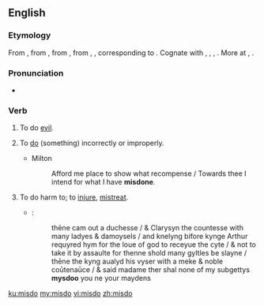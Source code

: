 ==English==
===Etymology===
From {{etyl|enm|en}} {{term|misdon|lang=enm}}, from {{etyl|ang|en}} {{m|ang|misdōn||to do evil, transgress, do amiss, err}}, from {{etyl|gem-pro|en}} {{m|gem-pro|*missadōną||to do wrongly}}, from {{m|gem-pro|*missa-||mis-}}, {{m|gem-pro|*dōną||to do}}, corresponding to {{prefix|mis|do|lang=en}}. Cognate with {{etyl|ofs|-}} {{term|misdūa||to misdo|lang=ofs}}, {{etyl|nl|-}} {{term|misdoen||to offend, do wrongly|lang=nl}}, {{etyl|gml|-}} {{m|gml|misdōn||to misdo}}, {{etyl|gmh|-}} {{term|missetuon||to transgress, offend, blame|lang=gmh}}. More at {{l|en|mis-}}, {{l|en|do}}.

===Pronunciation===
*{{a|UK}} {{IPA|/mɪsˈduː/|lang=en}}

===Verb===
{{en-verb|misdoes|misdoing|misdid|misdone}}

#{{context|archaic|intransitive|lang=en}} To do [[evil]].
#{{context|transitive|lang=en}} To [[do]] (something) incorrectly or improperly.
#*Milton
#*:Afford me place to show what recompense / Towards thee I intend for what I have '''misdone'''.
#{{context|archaic|transitive|lang=en}} To do harm to; to [[injure]], [[mistreat]].
#*{{RQ:Mlry MrtDrthr|7.12|2|V|xij}}:
#*:thēne cam out a duchesse / & Clarysyn the countesse with many ladyes & damoysels / and knelyng bifore kynge Arthur requyred hym for the loue of god to receyue the cyte / & not to take it by assaulte for thenne shold many gyltles be slayne / thēne the kyng aualyd his vyser with a meke & noble coūtenaūce / & said madame ther shal none of my subgettys '''mysdoo''' you ne your maydens
<!--Prior quote:#*:Shall non '''myssedo''' you, madam, that to me longis, for I graunt the chartyrs-->

[[ku:misdo]]
[[my:misdo]]
[[vi:misdo]]
[[zh:misdo]]